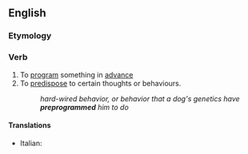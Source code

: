 ==English==

===Etymology===
{{prefix|pre|program|lang=en}}

===Verb===
{{en-verb|preprogramm|pres_ptc2=preprograming|past2=preprogramed}} {{label|en|transitive}}

# To [[program]] something in [[advance]]
# To [[predispose]] to certain thoughts or behaviours.
#: ''hard-wired behavior, or behavior that a dog's genetics have '''preprogrammed''' him to do''

====Translations====
{{trans-top|program something in advance}}
* Italian: {{t|it|preprogrammare}}
{{trans-mid}}
{{trans-bottom}}
{{trans-top|predispose to certain thoughts or behviours}}
{{trans-mid}}
{{trans-bottom}}